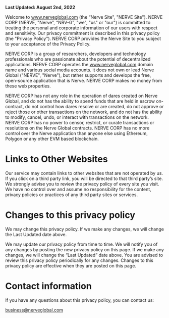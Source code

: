 
<BG />

<div style={{maxWidth: '1000px', padding: '2rem', margin: '5rem auto 15rem auto'}}>
<Title style={{ fontFamily: "True"}}>Privacy Policy</Title>

**Last Updated: August 2nd, 2022**

Welcome to www.nerveglobal.com (the “Nerve Site", "NERVE Site"). NERVE CORP (NERVE, "Nerve", “NRV-G”, "we", "us" or "our") is committed to treating the personal and corporate information of our 
users with respect and sensitivity. Our privacy commitment is described in this privacy policy (the "Privacy Policy"). NERVE CORP provides the Nerve Site to you subject 
to your acceptance of the Privacy Policy.

NERVE CORP is a group of researchers, developers and technology professionals who are passionate about the potential of decentralized applications. 
NERVE CORP operates the www.nerveglobal.com domain name and various social media accounts. it does not own or lead Nerve Global ("NERVE", "Nerve"), but rather supports and develops the free, open-source application that is Nerve.
NERVE CORP makes no money from these web properties.

NERVE CORP has not any role in the operation of dares created on Nerve Global, and do not has the ability to spend funds that are 
held in escrow on-contract, do not control how dares resolve or are created, do not approve or reject those or other transactions on the network, and do not 
has the ability to modify, cancel, undo, or interact with transactions on the network. NERVE CORP has no power to censor, restrict, or curate
transactions or resolutions on the Nerve Global contracts. NERVE CORP has no more control over the Nerve application than anyone else using Ethereum, Polygon or any other EVM based blockchain.


# Links to Other Websites

Our service may contain links to other websites that are not operated by us. If you click on a third party link, you will be directed to that third party’s site. We strongly advise you to review the privacy policy of every site you visit.
We have no control over and assume no responsibility for the content, privacy policies or practices of any third party sites or services.


# Changes to this privacy policy

We may change this privacy policy. If we make any changes, we will change the Last Updated date above.

We may update our privacy policy from time to time. We will notify you of any changes by posting the new privacy policy on this page.
If we make any changes, we will change the “Last Updated” date above. You are advised to review this privacy policy periodically for any changes. Changes to this privacy policy are effective when they are posted on this page.


# Contact information

If you have any questions about this privacy policy, you can contact us:

business@nerveglobal.com

</div>